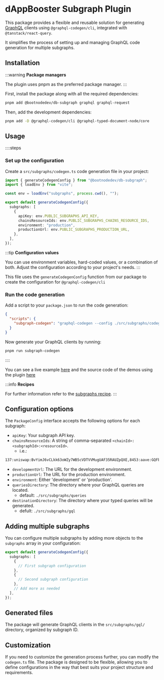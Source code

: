 # dAppBooster Subgraph Plugin

This package provides a flexible and reusable solution for generating [GraphQL](https://graphql.org/) clients using `@graphql-codegen/cli`, integrated with `@tanstack/react-query`.

It simplifies the process of setting up and managing GraphQL code generation for multiple subgraphs.

## Installation

:::warning
**Package managers**

The plugin uses pnpm as the preferred package manager.
:::

First, install the package along with all the required dependencies:

```bash [Terminal]
pnpm add @bootnodedev/db-subgraph graphql graphql-request
```

Then, add the development dependencies:

```bash [Terminal]
pnpm add -D @graphql-codegen/cli @graphql-typed-document-node/core
```

## Usage

::::steps
### Set up the configuration

Create a `src/subgraphs/codegen.ts` code generation file in your project:

```ts [codegen.ts] showLineNumbers
import { generateCodegenConfig } from "@bootnodedev/db-subgraph";
import { loadEnv } from "vite";

const env = loadEnv("subgraphs", process.cwd(), "");

export default generateCodegenConfig({
  subgraphs: [
    {
      apiKey: env.PUBLIC_SUBGRAPHS_API_KEY,
      chainsResourceIds: env.PUBLIC_SUBGRAPHS_CHAINS_RESOURCE_IDS,
      environment: "production",
      productionUrl: env.PUBLIC_SUBGRAPHS_PRODUCTION_URL,
    },
  ],
});
```
:::tip
**Configuration values**

You can use environment variables, hard-coded values, or a combination of both. Adjust the configuration according to your project's needs.
:::

This file uses the `generateCodegenConfig` function from our package to create the configuration for `@graphql-codegen/cli`

### Run the code generation

Add a script to your `package.json` to run the code generation:

```json [package.json]
{
  "scripts": {
    "subgraph-codegen": "graphql-codegen --config ./src/subgraphs/codegen.ts" // [!code ++]
  }
}
```

Now generate your GraphQL clients by running:

```bash [Terminal]
pnpm run subgraph-codegen
```
::::

You can see a live example [here](https://dappbooster.dev/) and the source code of the demos using the plugin [here](https://github.com/BootNodeDev/dAppBooster/tree/main/src/components/pageComponents/home/Examples/demos/subgraphs)

:::info
**Recipes**

For further information refer to the [subgraphs recipe](/recipes/subgraphs).
:::

## Configuration options

The `PackageConfig` interface accepts the following options for each subgraph:

- `apiKey`: Your subgraph API key.
- `chainsResourceIds`: A string of comma-separated `<chainId>:<subgraphId>:<resourceId>`.
  - i.e.:
```txt
137:uniswap:BvYimJ6vCLkk63oWZy7WB5cVDTVVMugUAF35RAUZpQXE,8453:aave:GQFbb95cE6d8mV989mL5figjaGaKCQB3xqYrr1bRyXqF
```
- `developmentUrl`: The URL for the development environment.
- `productionUrl`: The URL for the production environment.
- `environment`: Either 'development' or 'production'.
- `queriesDirectory`: The directory where your GraphQL queries are located.
  - default: `./src/subgraphs/queries`
- `destinationDirectory`: The directory where your typed queries will be generated.
  - defult: `./src/subgraphs/gql`

## Adding multiple subgraphs

You can configure multiple subgraphs by adding more objects to the `subgraphs` array in your configuration:

```ts [codegen.ts] showLineNumbers
export default generateCodegenConfig({
  subgraphs: [
    {
      // First subgraph configuration
    },
    {
      // Second subgraph configuration
    },
    // Add more as needed
  ],
});
```

## Generated files

The package will generate GraphQL clients in the `src/subgraphs/gql/` directory, organized by subgraph ID.

## Customization

If you need to customize the generation process further, you can modify the `codegen.ts` file. The package is designed to be flexible, allowing you to define configurations in the way that best suits your project structure and requirements.
